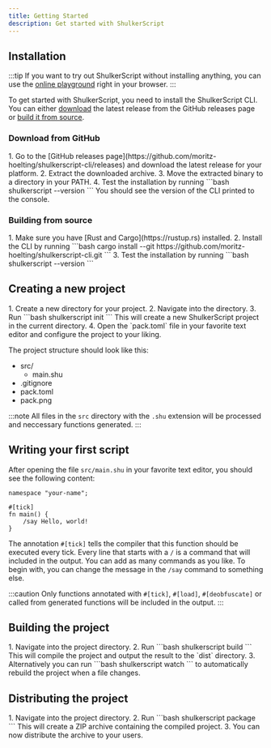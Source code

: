 ```yaml
---
title: Getting Started
description: Get started with ShulkerScript
---
```


## Installation

:::tip
If you want to try out ShulkerScript without installing anything, you can use the [online playground](../../playground) right in your browser.
:::

To get started with ShulkerScript, you need to install the ShulkerScript CLI.
You can either [download](#download-from-github) the latest release from the GitHub releases page or [build it from source](#building-from-source).

### Download from GitHub
<Steps>
1. Go to the [GitHub releases page](https://github.com/moritz-hoelting/shulkerscript-cli/releases) and download the latest release for your platform.
2. Extract the downloaded archive.
3. Move the extracted binary to a directory in your PATH.
4. Test the installation by running
    ```bash
    shulkerscript --version
    ```
    You should see the version of the CLI printed to the console.
</Steps>

### Building from source
<Steps>
1. Make sure you have [Rust and Cargo](https://rustup.rs) installed.
2. Install the CLI by running
    ```bash
    cargo install --git https://github.com/moritz-hoelting/shulkerscript-cli.git
    ```
3. Test the installation by running
    ```bash
    shulkerscript --version
    ```
</Steps>

## Creating a new project
<Steps>
1. Create a new directory for your project.
2. Navigate into the directory.
3. Run
    ```bash
    shulkerscript init
    ```
    This will create a new ShulkerScript project in the current directory.
4. Open the `pack.toml` file in your favorite text editor and configure the project to your liking.
</Steps>

The project structure should look like this:
<FileTree>
- src/
  - main.shu
- .gitignore
- pack.toml
- pack.png
</FileTree>

:::note
All files in the `src` directory with the `.shu` extension will be processed and neccessary functions generated.
:::

## Writing your first script
After opening the file `src/main.shu` in your favorite text editor, you should see the following content:
```shulkerscript title="src/main.shu"
namespace "your-name";

#[tick]
fn main() {
    /say Hello, world!
}
```
The annotation `#[tick]` tells the compiler that this function should be executed every tick.
Every line that starts with a `/` is a command that will included in the output. You can add as many commands as you like.
To begin with, you can change the message in the `/say` command to something else.

:::caution
Only functions annotated with `#[tick]`, `#[load]`, `#[deobfuscate]` or called from generated functions will be included in the output.
:::

## Building the project
<Steps>
1. Navigate into the project directory.
2. Run
    ```bash
    shulkerscript build
    ```
    This will compile the project and output the result to the `dist` directory.
3. Alternatively you can run
    ```bash
    shulkerscript watch
    ```
    to automatically rebuild the project when a file changes.
</Steps>

## Distributing the project
<Steps>
1. Navigate into the project directory.
2. Run
    ```bash
    shulkerscript package
    ```
    This will create a ZIP archive containing the compiled project.
3. You can now distribute the archive to your users.
</Steps>
